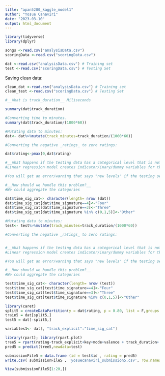 ```yaml
---
title: "apan5200_kaggle_model1"
author: "Yosue Canaviri"
date: "2023-03-10"
output: html_document
---
```

```r
library(tidyverse)
library(dplyr)
```
```r

songs <-read.csv("analysisData.csv")
scoringData <-read.csv("scoringData.csv")
```

```r
dat <-read.csv("analysisData.csv") # Training set
test <-read.csv("scoringData.csv") # Testing Set
```

Saving clean data:
```r
clean_dat <-read.csv("analysisData.csv") # Training set
clean_test <-read.csv("scoringData.csv") # Testing Set

#__What is track_duration__ Miliseconds

summary(dat$track_duration)

#Converting time to minutes.
summary(dat$track_duration/(1000*60))

#Mutating data to minutes:
dat<- dat%>%mutate(track_minutes=track_duration/(1000*60))

#Converting the negative _ratings_ to zero ratings:

dat$rating<-pmax(0,dat$rating)

#__What happens if the testing data has a categorical level that is not in the training data?__
#Linear regression model creates indicator/inary/dummy variables for the levels of a categorical input. These are relative #toa base case.

#You will get an error/warning that says "new levels" if the testing set has categories not in the training set.

#__How should we handle this problem?__
#We could aggregate the categories

dat$time_sig_cat<- character(length= nrow (dat))
dat$time_sig_cat[dat$time_signature==4]<-"Four"
dat$time_sig_cat[dat$time_signature==3]<-"Three"
dat$time_sig_cat[dat$time_signature %in% c(0,1,5)]<-"Other"
```

```r
#Mutating data to minutes:
test<- test%>%mutate(track_minutes=track_duration/(1000*60))

#Converting the negative _ratings_ to zero ratings:


#__What happens if the testing data has a categorical level that is not in the training data?__
#Linear regression model creates indicator/inary/dummy variables for the levels of a categorical input. These are relative #toa base case.

#You will get an error/warning that says "new levels" if the testing set has categories not in the training set.

#__How should we handle this problem?__
#We could aggregate the categories

test$time_sig_cat<- character(length= nrow (test))
test$time_sig_cat[test$time_signature==4]<-"Four"
test$time_sig_cat[test$time_signature==3]<-"Three"
test$time_sig_cat[test$time_signature %in% c(0,1,5)]<-"Other"
```


```r
library(caret)
split5 = createDataPartition(y = dat$rating, p = 0.80, list = F,groups = 5)
train5 = dat[split5,]
test5 = dat[-split5,]
```


```r
variables1<- dat[, "track_explicit":"time_sig_cat"]
```
```r
library(rpart); library(rpart.plot)
tree5 = rpart(rating~track_explicit+key+mode+valence + track_duration+ danceability + energy + loudness + speechiness + acousticness + instrumentalness +liveness+tempo+time_signature,data = train5, method = 'anova')
pred5 = predict(tree5,newdata=test)
```

```r
submissionFile5 = data.frame (id = test$id , rating = pred5)
write.csv( submissionFile5 , 'yosuecanaviri_submission5.csv', row.names =F)
```

```r
View(submissionFile5[1:20,])
```


